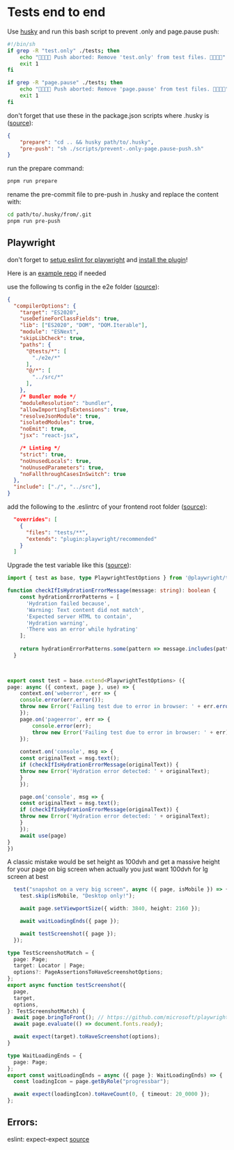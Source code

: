 # Tests end to end

Use [husky](https://typicode.github.io/husky/) and run this bash script to prevent .only and page.pause push:

```bash
#!/bin/sh
if grep -R "test.only" ./tests; then
    echo "🛑🛑🛑🛑 Push aborted: Remove 'test.only' from test files. 🛑🛑🛑🛑"
    exit 1
fi

if grep -R "page.pause" ./tests; then
    echo "🛑🛑🛑🛑 Push aborted: Remove 'page.pause' from test files. 🛑🛑🛑🛑"
    exit 1
fi
```

don't forget that use these in the package.json scripts where .husky is ([source](https://typicode.github.io/husky/how-to.html#project-not-in-git-root-directory)):

```json
{
    "prepare": "cd .. && husky path/to/.husky",
    "pre-push": "sh ./scripts/prevent-.only-page.pause-push.sh"
}
```

run the prepare command:

```bash
pnpm run prepare
```

rename the pre-commit file to pre-push in .husky and replace the content with:

```bash
cd path/to/.husky/from/.git
pnpm run pre-push
```


## Playwright

don't forget to [setup eslint for playwright](https://playwright.dev/docs/best-practices#lint-your-tests) and [install the plugin](https://www.npmjs.com/package/eslint-plugin-playwright)!

Here is an [example repo](https://github.com/alan2207/bulletproof-react/tree/master/apps/nextjs-app) if needed

use the following ts config in the e2e folder ([source](https://playwright.dev/docs/test-typescript#tsconfigjson)):

```json title="tsconfig.json"
{
  "compilerOptions": {
    "target": "ES2020",
    "useDefineForClassFields": true,
    "lib": ["ES2020", "DOM", "DOM.Iterable"],
    "module": "ESNext",
    "skipLibCheck": true,
    "paths": {
      "@tests/*": [
        "./e2e/*"
      ],
      "@/*": [
        "../src/*"
      ],
    },
    /* Bundler mode */
    "moduleResolution": "bundler",
    "allowImportingTsExtensions": true,
    "resolveJsonModule": true,
    "isolatedModules": true,
    "noEmit": true,
    "jsx": "react-jsx",

    /* Linting */
    "strict": true,
    "noUnusedLocals": true,
    "noUnusedParameters": true,
    "noFallthroughCasesInSwitch": true
  },
  "include": ["./", "../src"],
}

```

add the following to the .eslintrc of your frontend root folder ([source](https://github.com/playwright-community/eslint-plugin-playwright?tab=readme-ov-file#with-playwright-test-runner)):

```json
  "overrides": [
    {
      "files": "tests/**",
      "extends": "plugin:playwright/recommended"
    }
  ]
```


Upgrade the test variable like this ([source](https://twitter.com/samijaber_/status/1745891213545177273?t=xzzTtKsFqYryH8OeMAJarg)):
```ts
import { test as base, type PlaywrightTestOptions } from '@playwright/test';

function checkIfIsHydrationErrorMessage(message: string): boolean {
    const hydrationErrorPatterns = [
      'Hydration failed because',         
      'Warning: Text content did not match', 
      'Expected server HTML to contain',  
      'Hydration warning',                
      'There was an error while hydrating'
    ];
  
    return hydrationErrorPatterns.some(pattern => message.includes(pattern));
  }
  


export const test = base.extend<PlaywrightTestOptions> ({
page: async ({ context, page }, use) => {
    context.on('weberror', err => {
    console.error(err.error());
    throw new Error('Failing test due to error in browser: ' + err.error());
    });
    page.on('pageerror', err => {
        console.error(err);
        throw new Error('Failing test due to error in browser: ' + err);
    });
    
    context.on('console', msg => {
    const originalText = msg.text();
    if (checkIfIsHydrationErrorMessage(originalText)) {
    throw new Error('Hydration error detected: ' + originalText);
    }
    });

    page.on('console', msg => {
    const originalText = msg.text();
    if (checkIfIsHydrationErrorMessage(originalText)) {
    throw new Error('Hydration error detected: ' + originalText);
    }
    });
    await use(page)
}
})
```

A classic mistake would be set height as 100dvh and get a massive height for your page on big screen when actually you just want 100dvh for lg screen at best

```ts title={test very big screen}
  test("snapshot on a very big screen", async ({ page, isMobile }) => {
    test.skip(isMobile, "Desktop only!");

    await page.setViewportSize({ width: 3840, height: 2160 });

    await waitLoadingEnds({ page });

    await testScreenshot({ page });
  });
```




```ts title={test screenshot}
type TestScreenshotMatch = {
  page: Page;
  target: Locator | Page;
  options?: PageAssertionsToHaveScreenshotOptions;
};
export async function testScreenshot({
  page,
  target,
  options,
}: TestScreenshotMatch) {
  await page.bringToFront(); // https://github.com/microsoft/playwright/issues/20434#issuecomment-1477560521
  await page.evaluate(() => document.fonts.ready);

  await expect(target).toHaveScreenshot(options);
}
```

```ts title={wait until loading ends}
type WaitLoadingEnds = {
  page: Page;
};
export const waitLoadingEnds = async ({ page }: WaitLoadingEnds) => {
  const loadingIcon = page.getByRole("progressbar");

  await expect(loadingIcon).toHaveCount(0, { timeout: 20_0000 });
};
```

## Errors:

eslint: expect-expect [source](https://github.com/playwright-community/eslint-plugin-playwright/blob/main/docs/rules/expect-expect.md#options)






